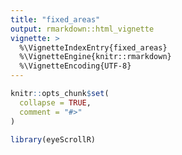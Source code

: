 ```yaml
---
title: "fixed_areas"
output: rmarkdown::html_vignette
vignette: >
  %\VignetteIndexEntry{fixed_areas}
  %\VignetteEngine{knitr::rmarkdown}
  %\VignetteEncoding{UTF-8}
---
```


```r
knitr::opts_chunk$set(
  collapse = TRUE,
  comment = "#>"
)
```

```r
library(eyeScrollR)
```
